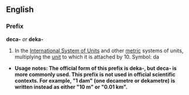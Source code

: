 ==English==
===Prefix===
'''deca-''' ''or'' '''deka-'''

#In the [[International System of Units]] and other [[metric]] systems of units, multiplying the [[unit]] to which it is attached by 10. Symbol: da
*'''Usage notes:  The official form of this prefix is deka-, but deca- is more commonly used.  This prefix is not used in official scientific contexts.  For example, "1 dam" (one decametre or dekametre) is written instead as either "10 m" or "0.01 km".'''